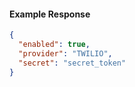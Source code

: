 
#### Example Response

```json
{
  "enabled": true,
  "provider": "TWILIO",
  "secret": "secret_token"
}
```
